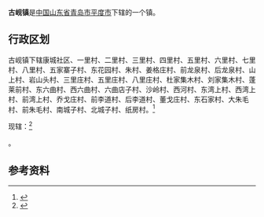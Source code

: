 {{中国乡级行政区|37/02/83/101/000
| 电话区号 = 532
}}
'''古岘镇'''是[[中华人民共和国|中国]][[山东省|山东省]][[青岛市|青岛市]][[平度市|平度市]]下辖的一个镇。

== 行政区划 ==

古岘镇下辖康城社区、一里村、二里村、三里村、四里村、五里村、六里村、七里村、八里村、五家寨子村、东花园村、朱村、姜格庄村、前龙泉村、后龙泉村、山上村、岩山头村、三里庄村、五里庄村、八里庄村、杜家集木村、刘家集木村、蓬莱前村、东六曲村、西六曲村、六曲店子村、沙岭村、西河村、东湾上村、西湾上村、前湾上村、乔戈庄村、前李道村、后李道村、董戈庄村、东石家村、大朱毛村、前朱毛村、南城子村、北城子村、纸房村。<ref>{{Cite web|url=http://www.stats.gov.cn/tjsj/tjbz/tjyqhdmhcxhfdm/2015/37/02/83/370283101.html|title=统计用区划和城乡划分代码/山东省/青岛市/平度市/古岘镇|accessdate=2017-04-23|author=国家统计局|date=2015-09-30|publisher=|archive-date=2017-04-27|archive-url=https://web.archive.org/web/20170427004942/http://www.stats.gov.cn/tjsj/tjbz/tjyqhdmhcxhfdm/2015/37/02/83/370283101.html|dead-url=no}}</ref>

{{PAGENAMEBASE}}现辖：<ref>{{PRC admin/ref sgc|37/02/83/101/000}}</ref>

{{PRC admin/children|37/02/83/101/000}}。

==参考资料==
{{reflist}}

{{PRC admin/navcat|37/02/83/101/000}}
